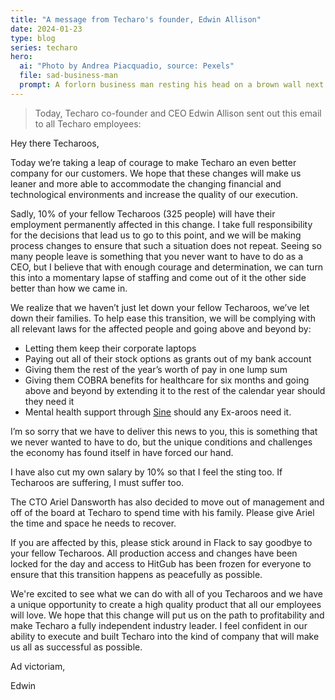 ```yaml
---
title: "A message from Techaro's founder, Edwin Allison"
date: 2024-01-23
type: blog
series: techaro
hero:
  ai: "Photo by Andrea Piacquadio, source: Pexels"
  file: sad-business-man
  prompt: A forlorn business man resting his head on a brown wall next to a window.
---
```


<TecharoDisclaimer />

<blockquote className="font-extrabold">
  Today, Techaro co-founder and CEO Edwin Allison sent out this email to all
  Techaro employees:
</blockquote>

Hey there Techaroos,

Today we’re taking a leap of courage to make Techaro an even better company for our customers. We hope that these changes will make us leaner and more able to accommodate the changing financial and technological environments and increase the quality of our execution.

Sadly, 10% of your fellow Techaroos (325 people) will have their employment permanently affected in this change. I take full responsibility for the decisions that lead us to go to this point, and we will be making process changes to ensure that such a situation does not repeat. Seeing so many people leave is something that you never want to have to do as a CEO, but I believe that with enough courage and determination, we can turn this into a momentary lapse of staffing and come out of it the other side better than how we came in.

We realize that we haven’t just let down your fellow Techaroos, we’ve let down their families. To help ease this transition, we will be complying with all relevant laws for the affected people and going above and beyond by:

- Letting them keep their corporate laptops
- Paying out all of their stock options as grants out of my bank account
- Giving them the rest of the year’s worth of pay in one lump sum
- Giving them COBRA benefits for healthcare for six months and going above and beyond by extending it to the rest of the calendar year should they need it
- Mental health support through [Sine](/blog/sine/) should any Ex-aroos need it.

I’m so sorry that we have to deliver this news to you, this is something that we never wanted to have to do, but the unique conditions and challenges the economy has found itself in have forced our hand.

I have also cut my own salary by 10% so that I feel the sting too. If Techaroos are suffering, I must suffer too.

The CTO Ariel Dansworth has also decided to move out of management and off of the board at Techaro to spend time with his family. Please give Ariel the time and space he needs to recover.

If you are affected by this, please stick around in Flack to say goodbye to your fellow Techaroos. All production access and changes have been locked for the day and access to HitGub has been frozen for everyone to ensure that this transition happens as peacefully as possible.

We're excited to see what we can do with all of you Techaroos and we have a unique opportunity to create a high quality product that all our employees will love. We hope that this change will put us on the path to profitability and make Techaro a fully independent industry leader. I feel confident in our ability to execute and built Techaro into the kind of company that will make us all as successful as possible.

Ad victoriam,

Edwin
